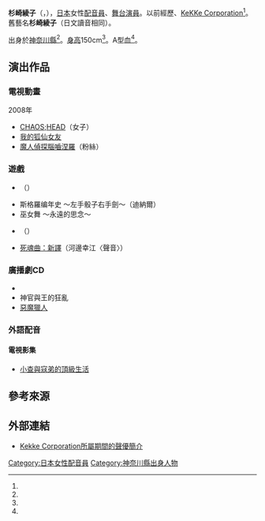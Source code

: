 {{multiple issues|
{{Notability Unreferenced|time=2016-05-25T13:54:35+00:00}}
{{refimprove|time=2016-05-25T13:54:35+00:00}}
}}
{{noteTA|G1=Anime}}
{{配音員
|姓名= 杉崎綾子
|圖片= 
|尺寸= 
|替代= 
|簡介= 
|本名= 
|外文名= 杉崎 りょうこ
|外文= ja
|羅馬拼音= 
|英文名= 
|暱稱= 
|藝名= 
|出生名= 
|生年= 
|生月= 10
|生日= 18
|出生地= {{JPN}}[[神奈川縣|神奈川縣]]
|出身地= 
|歿年= 
|歿月= 
|歿日= 
|死沒地= 
|國籍= {{JPN}}
|籍貫= 
|血型= A型
|配演語言= 
|教育程度= 
|母校= 
|所屬= 
|宗教信仰= 
|配偶= 
|任職紀錄= 
|出道作= 
|代表作= 
|網站= 
|其他= 
|module= 
}}
{{japanese|japanese=杉崎 綾子|kana=すぎざき りょうこ|romaji=Sagizaki Ryōko}}
{{japanese|japanese=杉崎 りょうこ|kana=すぎざき りょうこ|romaji=Sagizaki Ryōko}}
'''杉崎綾子'''（{{lang-ja|杉崎 りょうこ}}，{{bd||10月18日<ref name="Kekke">{{Cite web|url=http://www.kekke.co.jp/talent/female/sugizaki.html|title=KeKKe Corporation所屬期間的聲優簡介|publisher=[[KeKKe_Corporation|KeKKe Corporation]]|accessdate=2020-02-04|language=ja|archive-url=https://web.archive.org/web/20200204085547/http://www.kekke.co.jp/talent/female/sugizaki.html|archive-date=2020-02-04|dead-url=yes}}</ref>||}}），[[日本|日本]]女性[[配音員|配音員]]、[[舞台|舞台]][[演員|演員]]。以前經歷{{link-ja|劇團21世紀福斯|劇団21世紀FOX}}、[[KeKKe_Corporation|KeKKe Corporation]]<ref name="Kekke" />。舊藝名'''杉崎綾子'''（日文讀音相同）。

出身於[[神奈川縣|神奈川縣]]<ref name="Kekke" />。[[身高|身高]]150cm<ref name="Kekke" />。A型[[血型|血]]<ref name="Kekke" />。

== 演出作品 ==
=== 電視動畫 ===
; 2008年
* [[CHAOS;HEAD|CHAOS;HEAD]]（女子）
* [[我的狐仙女友|我的狐仙女友]]
* [[魔人偵探腦嚙涅羅|魔人偵探腦嚙涅羅]]（粉絲）

=== 遊戲 ===
* {{link-ja|鍛人|カヌチ|鍛人 白翼之章}}（{{lang|ja|アサト}}）
* 斯格羅编年史 ～左手骰子右手劍～（迪納爾）
* 巫女舞 ～永遠的思念～
* {{link-ja|Metal Wolf Rev|メタルウルフREV}}（{{lang|ja|おやっさん}}）
* [[死魂曲：新譯|死魂曲：新譯]]（河邊幸江〈聲音〉）

=== 廣播劇CD ===
* {{link-ja|熱鬥少女|少女ファイト}}
* 神官與王的狂亂
* [[惡魔獵人|惡魔獵人]]

=== 外語配音 ===
==== 電視影集 ====
* [[小查與寇弟的頂級生活|小查與寇弟的頂級生活]]

== 參考來源 ==
{{reflist}}

== 外部連結 ==
* [https://web.archive.org/web/20200204085547/http://www.kekke.co.jp/talent/female/sugizaki.html Kekke Corporation所屬期間的聲優簡介] {{ja icon}}
{{Voice-stub}}
{{DEFAULTSORT:Sagizaki Ryōko}}
[[Category:日本女性配音員|Category:日本女性配音員]]
[[Category:神奈川縣出身人物|Category:神奈川縣出身人物]]